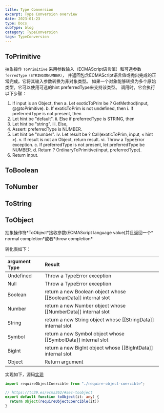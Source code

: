```yaml
---
title: Type Conversion
excerpt: Type Conversion overview
date: 2023-01-23
type: Docs
subType: blog
category: TypeConversion
tags: TypeConversion
---
```



## ToPrimitive

抽象操作 `ToPrimitive` 采用参数输入（ECMAScript语言值）和可选参数`ferredType（STRING或NUMBER）`，
并返回包含ECMAScript语言值或抛出完成的正常完成。它将其输入参数转换为非对象类型。
如果一个对象能够转换为多个原始类型，它可以使用可选的hint preferredType来支持该类型。
调用时，它会执行以下步骤：


  1. If input is an Object, then
  a. Let exoticToPrim be ? GetMethod(input, @@toPrimitive).
  b. If exoticToPrim is not undefined, then
  i. If preferredType is not present, then
  1. Let hint be "default".
  ii. Else if preferredType is STRING, then
  1. Let hint be "string".
  iii. Else,
  1. Assert: preferredType is NUMBER.
  2. Let hint be "number".
  iv. Let result be ? Call(exoticToPrim, input, « hint »).
  v. If result is not an Object, return result.
  vi. Throw a TypeError exception.
  c. If preferredType is not present, let preferredType be NUMBER.
  d. Return ? OrdinaryToPrimitive(input, preferredType).
  2. Return input.


## ToBoolean


## ToNumber

## ToString

## ToObject


<Note>
  抽象操作符*ToObject*接收参数(ECMAScript language value)并且返回一个*
  normal completion*或者*throw completion*
</Note>

转化表如下：

| argument Type	       | Result	            |
| :------------------- | :----------------- |
| Undefined            | Throw a TypeError exception |
| Null                 | Throw a TypeError exception |
| Boolean              | return a new Boolean object whose [[BooleanData]] internal slot  |
| Number               | return a new Number object whose [[NumberData]] internal slot  |
| String               | return a new String object whose [[StringData]] internal slot  |
| Symbol               | return a new Symbol object whose [[SymbolData]] internal slot  |
| BigInt               | return a new BigInt object whose [[BigIntData]] internal slot  |
| Object               | Return argument |


实现如下，源码[实现](https://github.com/Wangbaoqi/ESPolyfill/blob/main/packages/nant-es-core/internals/to-object.ts)

```ts
import requireObjectCoercible from "./require-object-coercible";

// https://tc39.es/ecma262/#sec-toobject
export default function toObject(it: any) {
  return Object(requireObjectCoercible(it))
}
```



